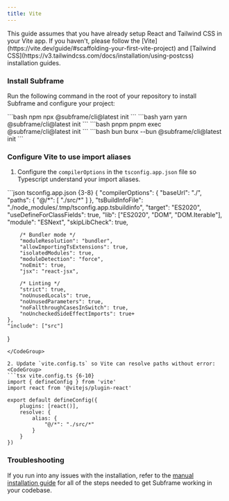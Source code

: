 ```yaml
---
title: Vite
---
```


<Note>
    This guide assumes that you have already setup React and Tailwind CSS in your Vite app. If you haven't, please follow the [Vite](https://vite.dev/guide/#scaffolding-your-first-vite-project) and [Tailwind CSS](https://v3.tailwindcss.com/docs/installation/using-postcss) installation guides.
</Note>

### Install Subframe
Run the following command in the root of your repository to install Subframe and configure your project:

<CodeGroup>
    ```bash npm
    npx @subframe/cli@latest init
    ```
    ```bash yarn
    yarn @subframe/cli@latest init
    ```
    ```bash pnpm
    pnpm exec @subframe/cli@latest init
    ```
    ```bash bun
    bunx --bun @subframe/cli@latest init
    ```
</CodeGroup>

### Configure Vite to use import aliases
1. Configure the `compilerOptions` in the `tsconfig.app.json` file so Typescript understand your import aliases.

<CodeGroup>
```json tsconfig.app.json {3-8}
{
    "compilerOptions": {
        "baseUrl": "./",
        "paths": {
            "@/*": [
                "./src/*"
            ]
        },
        "tsBuildInfoFile": "./node_modules/.tmp/tsconfig.app.tsbuildinfo",
        "target": "ES2020",
        "useDefineForClassFields": true,
        "lib": ["ES2020", "DOM", "DOM.Iterable"],
        "module": "ESNext",
        "skipLibCheck": true,

        /* Bundler mode */
        "moduleResolution": "bundler",
        "allowImportingTsExtensions": true,
        "isolatedModules": true,
        "moduleDetection": "force",
        "noEmit": true,
        "jsx": "react-jsx",

        /* Linting */
        "strict": true,
        "noUnusedLocals": true,
        "noUnusedParameters": true,
        "noFallthroughCasesInSwitch": true,
        "noUncheckedSideEffectImports": true+
    },
    "include": ["src"]
}
```
</CodeGroup>

2. Update `vite.config.ts` so Vite can resolve paths without error:
<CodeGroup>
```tsx vite.config.ts {6-10}
import { defineConfig } from 'vite'
import react from '@vitejs/plugin-react'

export default defineConfig({
    plugins: [react()],
    resolve: {
        alias: {
            "@/*": "./src/*"
        }
    }
})
```
</CodeGroup>

### Troubleshooting

If you run into any issues with the installation, refer to the [manual installation guide](/framework-guides/manual) for all of the steps needed to get Subframe working in your codebase.